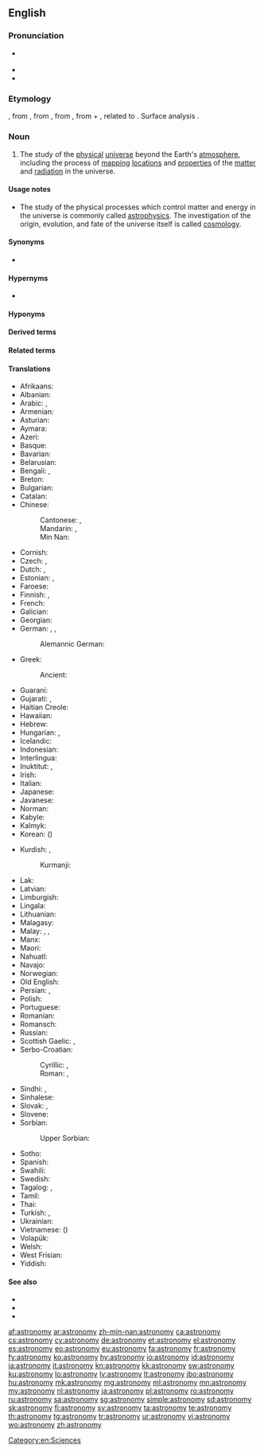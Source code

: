 ==English==
{{wikipedia}}
{{wikiversity lecture}}

===Pronunciation===
* {{a|GenAm}} {{IPA|/əˈstɹɑnəˌmi/|lang=en}}
* {{audio|en-us-astronomy.ogg|Audio (US)|lang=en}}
* {{rhymes|ɒnəmi|lang=en}}

===Etymology===
{{borrowing|en|fro|astronomie}}, from {{etyl|la|en}} {{m|la|astronomia}}, from {{etyl|grc|en}} {{m|grc|ἀστρονομία}}, from {{m|grc|ἄστρον||star}}, from {{etyl|ine-pro|en}} {{m|ine-pro|*h₂stḗr||star}} + {{m|grc|νόμος||arranging, regulating}}, related to {{m|grc|νέμω||I deal out}}. Surface analysis {{af|en|astro-|-nomy}}.

===Noun===
{{en-noun|-|astronomies}}

# The study of the [[physical]] [[universe]] beyond the Earth's [[atmosphere]], including the process of [[mapping]] [[locations]] and [[properties]] of the [[matter]] and [[radiation]] in the universe.

====Usage notes====
* The study of the physical processes which control matter and energy in the universe is commonly called [[astrophysics]]. The investigation of the origin, evolution, and fate of the universe itself is called [[cosmology]].

====Synonyms====
* {{l|en|stargazing}}

====Hypernyms====
* {{l|en|science}}

====Hyponyms====
{{hyp4|lang=en|{{l|en|archaeoastronomy}}
|{{l|en|archeoastronomy}}
|{{l|en|astronomer}}
|{{l|en|bioastronomy}}
|{{l|en|ethnoastronomy}}
|{{l|en|gravitational-wave astronomy}}
|{{l|en|infrared astronomy}}
|{{l|en|neutrino astronomy}}
|{{l|en|optical astronomy}}
|{{l|en|paleoastronomy}}
|{{l|en|radar astronomy}}
|{{l|en|radio astronomy}}
|{{l|en|ultraviolet astronomy}}
|{{l|en|X-ray astronomy}}
}}

====Derived terms====
{{der4|lang=en|{{l|en|archaeoastronomy}}
|{{l|en|archeoastronomy}}
|{{l|en|astronomer}}
|{{l|en|bioastronomy}}
|{{l|en|ethnoastronomy}}
|{{l|en|paleoastronomy}}
}}

====Related terms====
{{rel4|lang=en|{{l|en|astral}}
|{{l|en|astrologist}}
|{{l|en|astrology}}
|{{l|en|astronomer}}
|{{l|en|astronomical}}
|{{l|en|astronomically}}
|{{l|en|astrometry}}
|{{l|en|astrophysics}}
}}

====Translations====
{{trans-top|study of the physical universe beyond the Earth's atmosphere}}
* Afrikaans: {{t|af|Sterrekunde}}
* Albanian: {{t+|sq|astronomi}}
* Arabic: {{t|ar|فلك}}, {{t|ar|عِلْم اَلْفَلَك|m}}
* Armenian: {{t+|hy|աստղագիտություն}}
* Asturian: {{t|ast|astronomía|f}}
* Aymara: {{t|ay|alaxpacha yänakata}}
* Azeri: {{t+|az|astronomiya}}
* Basque: {{t+|eu|astronomia}}
* Bavarian: {{t|bar|Steankunde}}
* Belarusian: {{t|be|астрано́мія}}
* Bengali: {{t|bn|জ্যোতির্বিজ্ঞান|sc=Beng}}, {{t+|bn|জ্যোতির্বিদ্যা}}
* Breton: {{t+|br|steredoniezh|f}}
* Bulgarian: {{t|bg|астроно́мия|f}}
* Catalan: {{t+|ca|astronomia|f}}
* Chinese:
*: Cantonese: {{t|yue|天文學|sc=Hani}}, {{t|yue|天文学|tr=tin1 man4 hok6|sc=Hani}}
*: Mandarin: {{t+|cmn|天文學|sc=Hani}}, {{t+|cmn|天文学|tr=tiānwénxué|sc=Hani}}
*: Min Nan: {{t|nan|天文學|tr=thian-bûn-ha̍k|sc=Hani}}
* Cornish: {{t|kw|steronieth}}
* Czech: {{t|cs|hvězdářství|n}}, {{t+|cs|astronomie|f}}
* Dutch: {{t+|nl|astronomie|f}}, {{t+|nl|sterrenkunde|f}}
* Estonian: {{t+|et|astronoomia}}, {{t|et|täheteadus}}
* Faroese: {{t|fo|stjørnufrøði|f}}
* Finnish: {{t+|fi|tähtitiede}}, {{t+|fi|astronomia}}
* French: {{t+|fr|astronomie|f}}
* Galician: {{t+|gl|astronomía|f}}
* Georgian: {{t|ka|ასტრონომია|sc=Geor}}
* German: {{t+|de|Astronomie|f}}, {{t+|de|Sternkunde}}, {{t|de|Himmelskunde|f}}
*: Alemannic German: {{t|gsw|Sternkunde}}
* Greek: {{t+|el|αστρονομία|f}}
*: Ancient: {{t|grc|ἀστρονομία|f}}
* Guaraní: {{t|gn|mbyjakuaa}}
* Gujarati: {{t+|gu|ખગોળ|tr=khagōḷ|sc=Gujr}}, {{t|gu|ખગોળશાસ્ત્ર|tr=khagōḷśāstra|sc=Gujr}}
* Haitian Creole: {{t|ht|astwonomi}}
* Hawaiian: {{t|haw|kilo hōkū}}
* Hebrew: {{t+|he|אסטרונומיה|f}}
* Hungarian: {{t+|hu|csillagászat}}, {{t+|hu|asztronómia}}
* Icelandic: {{t+|is|stjörnufræði|f}}
* Indonesian: {{t+|id|astronomi}}
* Interlingua: {{t+|ia|astronomia}}
* Inuktitut: {{t|iu|ᓯᓚᓯᐅᕐᓂᖅ|sc=Cans}}, {{t|iu|ᓯᓚᕐᔪᐊᓕᕆᓂᖅ|sc=Cans}}
* Irish: {{t+|ga|réalteolaíocht|f}}
* Italian: {{t+|it|astronomia|f}}
* Japanese: {{t+|ja|天文学|tr=てんもんがく, tenmongaku}}
* Javanese: {{t|jv|Astronomi}}
* Norman: {{t|nrf|astronomie|f}}
* Kabyle: {{t|kab|ⵜⴰⵙⵏⴰⴳⴳⵓⵔⵜ|tr=tasnaggurt}}
* Kalmyk: {{t|xal|астроном|sc=Cyrl}}
* Korean: {{t+|ko|천문학|tr=cheonmunhak}} ({{t+|ko|天文學}})
{{trans-mid}}
* Kurdish: {{t+|ku|stêrnasî|sc=ku-Arab}}, {{t|ku|ezmannasî|sc=ku-Arab}}
*: Kurmanji: {{t+|kmr|stêrnasî|f}}
* Lak: {{t|lbe|цiурттал элму}}
* Latvian: {{t+|lv|astronomija}}
* Limburgish: {{t|li|starekunde}}
* Lingala: {{t|ln|mambí ma nzɔ́tɔ}}
* Lithuanian: {{t+|lt|astronomija|f}}
* Malagasy: {{t+|mg|astrônômia}}
* Malay: {{t|ms|astronomi}}, {{t|ms|ilmu falak}}, {{t|ms|kaji bintang}}
* Manx: {{t|gv|rollageydys}}
* Maori: {{t|mi|tātai arorangi}}
* Nahuatl: {{t|nah|ilhuicamatiliztli}}
* Navajo: {{t|nv|sǫʼ naalkaah}}
* Norwegian: {{t+|no|astronomi|m}}
* Old English: {{t|ang|tungolcræft}}
* Persian: {{t+|fa|نجوم}}, {{t+|fa|ستاره‌شناسی}}
* Polish: {{t+|pl|astronomia|f}}
* Portuguese: {{t+|pt|astronomia|f}}
* Romanian: {{t+|ro|astronomie|f}}
* Romansch: {{t|rm|astronomia|f}}
* Russian: {{t+|ru|астроно́мия|f}}
* Scottish Gaelic: {{t|gd|speuradaireachd|f}}, {{t|gd|reul-eòlas|m}}
* Serbo-Croatian:
*: Cyrillic: {{t|sh|астрономија|f}}, {{t|sh|звјездознанство|n}}
*: Roman: {{t+|sh|astronomija|f}}, {{t+|sh|zvjezdoznanstvo|n}}
* Sindhi: {{t|sd|نَجمِيات|sc=sd-Arab}}, {{t|sd|نَجمِيات|tr=najmiyaat|sc=sd-Arab}}
* Sinhalese: {{t|si|තාරකා විද්‍යාව|sc=Sinh}}
* Slovak: {{t|sk|hvezdárstvo|f}}, {{t+|sk|astronómia|f}}
* Slovene: {{t+|sl|astronomija|f}}
* Sorbian:
*: Upper Sorbian: {{t|hsb|hwězdarstwo}}
* Sotho: {{t|st|bolepi}}
* Spanish: {{t+|es|astronomía|f}}
* Swahili: {{t+|sw|falaki}}
* Swedish: {{t+|sv|astronomi|c}}
* Tagalog: {{t|tl|astronomiya}}, {{t|tl|dalubtalaan}}
* Tamil: {{t+|ta|வானியல்}}
* Thai: {{t|th|ดาราศาสตร์}}
* Turkish: {{t+|tr|gök bilimi}} {{qualifier|seldom}}, {{t+|tr|astronomi}}
* Ukrainian: {{t|uk|Астроно́мія}}
* Vietnamese: {{t+|vi|thiên văn học}} ({{t|vi|天文學}})
* Volapük: {{t+|vo|stelav}}
* Welsh: {{t+|cy|seryddiaeth|f}}
* West Frisian: {{t+|fy|stjerrekunde|n}}
* Yiddish: {{t|yi|אַסטראָנמיע|f}}
{{trans-bottom}}

====See also====
* {{l|en|cosmology}}
* {{l|en|uranology}}
* {{l|en|starlore}}

[[Category:en:Sciences]]

[[af:astronomy]]
[[ar:astronomy]]
[[zh-min-nan:astronomy]]
[[ca:astronomy]]
[[cs:astronomy]]
[[cy:astronomy]]
[[de:astronomy]]
[[et:astronomy]]
[[el:astronomy]]
[[es:astronomy]]
[[eo:astronomy]]
[[eu:astronomy]]
[[fa:astronomy]]
[[fr:astronomy]]
[[fy:astronomy]]
[[ko:astronomy]]
[[hy:astronomy]]
[[io:astronomy]]
[[id:astronomy]]
[[ia:astronomy]]
[[it:astronomy]]
[[kn:astronomy]]
[[kk:astronomy]]
[[sw:astronomy]]
[[ku:astronomy]]
[[lo:astronomy]]
[[lv:astronomy]]
[[lt:astronomy]]
[[jbo:astronomy]]
[[hu:astronomy]]
[[mk:astronomy]]
[[mg:astronomy]]
[[ml:astronomy]]
[[mn:astronomy]]
[[my:astronomy]]
[[nl:astronomy]]
[[ja:astronomy]]
[[pl:astronomy]]
[[ro:astronomy]]
[[ru:astronomy]]
[[sa:astronomy]]
[[sg:astronomy]]
[[simple:astronomy]]
[[sd:astronomy]]
[[sk:astronomy]]
[[fi:astronomy]]
[[sv:astronomy]]
[[ta:astronomy]]
[[te:astronomy]]
[[th:astronomy]]
[[tg:astronomy]]
[[tr:astronomy]]
[[ur:astronomy]]
[[vi:astronomy]]
[[wo:astronomy]]
[[zh:astronomy]]